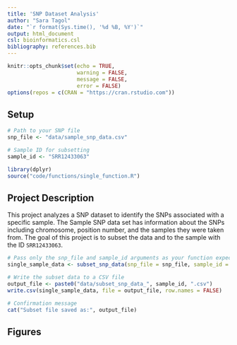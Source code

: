 ```yaml
---
title: 'SNP Dataset Analysis'
author: "Sara Tagol"
date: "`r format(Sys.time(), '%d %B, %Y')`"
output: html_document
csl: bioinformatics.csl
bibliography: references.bib
---
```


```r
knitr::opts_chunk$set(echo = TRUE,
                      warning = FALSE,
                      message = FALSE,
                      error = FALSE)
options(repos = c(CRAN = "https://cran.rstudio.com"))
```

## Setup

```r
# Path to your SNP file
snp_file <- "data/sample_snp_data.csv"

# Sample ID for subsetting
sample_id <- "SRR12433063"

```

```r
library(dplyr)
source("code/functions/single_function.R")
```

## Project Description
This project analyzes a SNP dataset to identify the SNPs associated with a specific sample. The Sample SNP data set has information about the SNPs including chromosome, position number, and the samples they were taken from. The goal of this project is to subset the data and to the sample with the ID `SRR12433063`.


```r
# Pass only the snp_file and sample_id arguments as your function expects
single_sample_data <- subset_snp_data(snp_file = snp_file, sample_id = sample_id)

# Write the subset data to a CSV file
output_file <- paste0("data/subset_snp_data_", sample_id, ".csv")
write.csv(single_sample_data, file = output_file, row.names = FALSE)

# Confirmation message
cat("Subset file saved as:", output_file)
```

## Figures 

